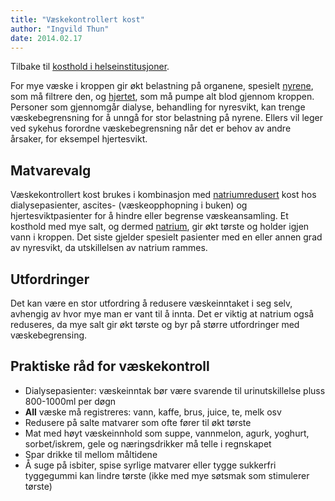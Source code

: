 ```yaml
---
title: "Væskekontrollert kost"
author: "Ingvild Thun"
date: 2014.02.17
---
```


Tilbake til [kosthold i helseinstitusjoner](../../kosthold-institusjoner.qmd).

For mye væske i kroppen gir økt belastning på organene, spesielt [nyrene](../metabolismen/nyre2.qmd), som må filtrere den, og [hjertet](../metabolismen/hjerte1.qmd), som må pumpe alt blod gjennom kroppen. Personer som gjennomgår dialyse, behandling for nyresvikt, kan trenge væskebegrensning for å unngå for stor belastning på nyrene. Ellers vil leger ved sykehus forordne væskebegrensning når det er behov av andre årsaker, for eksempel hjertesvikt.

## Matvarevalg

Væskekontrollert kost brukes i kombinasjon med [natriumredusert](natriumredusert.qmd) kost hos dialysepasienter, ascites- (væskeopphopning i buken) og hjertesviktpasienter for å hindre eller begrense væskeansamling. Et kosthold med mye salt, og dermed [natrium](../naringsstoffer/natrium-klor.qmd), gir økt tørste og holder igjen vann i kroppen. Det siste gjelder spesielt pasienter med en eller annen grad av nyresvikt, da utskillelsen av natrium rammes.

## Utfordringer

Det kan være en stor utfordring å redusere væskeinntaket i seg selv, avhengig av hvor mye man er vant til å innta. Det er viktig at natrium også reduseres, da mye salt gir økt tørste og byr på større utfordringer med væskebegrensing.

## Praktiske råd for væskekontroll

-   Dialysepasienter: væskeinntak bør være svarende til urinutskillelse pluss 800-1000ml per døgn
-   **All** væske må registreres: vann, kaffe, brus, juice, te, melk osv
-   Redusere på salte matvarer som ofte fører til økt tørste
-   Mat med høyt væskeinnhold som suppe, vannmelon, agurk, yoghurt, sorbet/iskrem, gele og næringsdrikker må telle i regnskapet
-   Spar drikke til mellom måltidene
-   Å suge på isbiter, spise syrlige matvarer eller tygge sukkerfri tyggegummi kan lindre tørste (ikke med mye søtsmak som stimulerer tørste)
